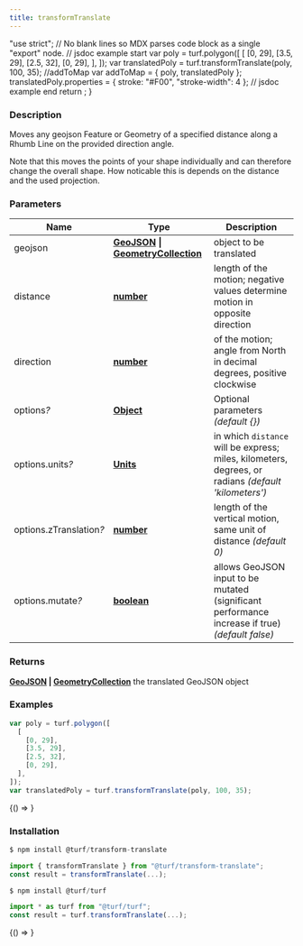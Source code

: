 ```yaml
---
title: transformTranslate
---
```



  "use strict";
  // No blank lines so MDX parses code block as a single "export" node.
  // jsdoc example start
  var poly = turf.polygon([
    [
      [0, 29],
      [3.5, 29],
      [2.5, 32],
      [0, 29],
    ],
  ]);
  var translatedPoly = turf.transformTranslate(poly, 100, 35);
  //addToMap
  var addToMap = { poly, translatedPoly };
  translatedPoly.properties = { stroke: "#F00", "stroke-width": 4 };
  // jsdoc example end
  return <ExampleMap addToMap={addToMap} />;
}

### Description

Moves any geojson Feature or Geometry of a specified distance along a Rhumb Line
on the provided direction angle.

Note that this moves the points of your shape individually and can therefore change
the overall shape. How noticable this is depends on the distance and the used projection.

### Parameters

| Name                         | Type                                                                                                                                        | Description                                                                                          |
| ---------------------------- | ------------------------------------------------------------------------------------------------------------------------------------------- | ---------------------------------------------------------------------------------------------------- |
| geojson                      | **[GeoJSON](https://tools.ietf.org/html/rfc7946#section-3) &#124; [GeometryCollection](https://tools.ietf.org/html/rfc7946#section-3.1.8)** | object to be translated                                                                              |
| distance                     | **[number](https://developer.mozilla.org/docs/Web/JavaScript/Reference/Global_Objects/Number)**                                             | length of the motion; negative values determine motion in opposite direction                         |
| direction                    | **[number](https://developer.mozilla.org/docs/Web/JavaScript/Reference/Global_Objects/Number)**                                             | of the motion; angle from North in decimal degrees, positive clockwise                               |
| options<i>?</i>              | **[Object](https://developer.mozilla.org/docs/Web/JavaScript/Reference/Global_Objects/Object)**                                             | Optional parameters _(default &#123;&#125;)_                                                         |
| options.units<i>?</i>        | **[Units](docs/api/types/Units.mdx)**                                                                                                       | in which `distance` will be express; miles, kilometers, degrees, or radians _(default 'kilometers')_ |
| options.zTranslation<i>?</i> | **[number](https://developer.mozilla.org/docs/Web/JavaScript/Reference/Global_Objects/Number)**                                             | length of the vertical motion, same unit of distance _(default 0)_                                   |
| options.mutate<i>?</i>       | **[boolean](https://developer.mozilla.org/docs/Web/JavaScript/Reference/Global_Objects/Boolean)**                                           | allows GeoJSON input to be mutated (significant performance increase if true) _(default false)_      |

### Returns

**[GeoJSON](https://tools.ietf.org/html/rfc7946#section-3) &#124; [GeometryCollection](https://tools.ietf.org/html/rfc7946#section-3.1.8)** the translated GeoJSON object

### Examples

```javascript
var poly = turf.polygon([
  [
    [0, 29],
    [3.5, 29],
    [2.5, 32],
    [0, 29],
  ],
]);
var translatedPoly = turf.transformTranslate(poly, 100, 35);
```

<BrowserOnly>{() => <Map0 />}</BrowserOnly>

### Installation

```javascript
$ npm install @turf/transform-translate

import { transformTranslate } from "@turf/transform-translate";
const result = transformTranslate(...);
```

```javascript
$ npm install @turf/turf

import * as turf from "@turf/turf";
const result = turf.transformTranslate(...);
```

<!-- Expose turf as global var for experimenting in the browser console -->

<BrowserOnly>{() => <WindowTurfGlobal turf={turf} />}</BrowserOnly>
